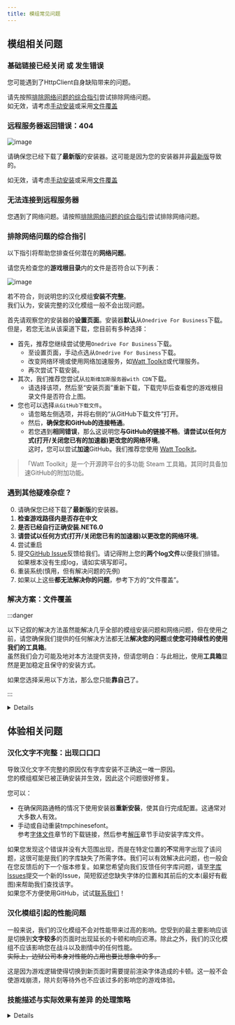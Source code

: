 ```yaml
---
title: 模组常见问题
---
```



## 模组相关问题

### 基础链接已经关闭 或 发生错误
您可能遇到了HttpClient自身缺陷带来的问题。

请先按照[排除网络问题的综合指引](https://www.zeroasso.top/docs/question#%E6%8E%92%E9%99%A4%E7%BD%91%E7%BB%9C%E9%97%AE%E9%A2%98%E7%9A%84%E7%BB%BC%E5%90%88%E6%8C%87%E5%BC%95)尝试排除网络问题。  
如无效，请考虑[手动安装](https://www.zeroasso.top/docs/install/install)或采用[文件覆盖](https://www.zeroasso.top/docs/question#%E8%A7%A3%E5%86%B3%E6%96%B9%E6%A1%88%E6%96%87%E4%BB%B6%E8%A6%86%E7%9B%96)

### 远程服务器返回错误：404
![image](/img/page/err404.jpg)

请确保您已经下载了**最新版**的安装器。这可能是因为您的安装器并非[最新版](https://www.zeroasso.top/docs/install/autoinstall#%E4%B8%8B%E8%BD%BD-%E5%B7%A5%E5%85%B7%E7%AE%B1)导致的。

如无效，请考虑[手动安装](https://www.zeroasso.top/docs/install/install)或采用[文件覆盖](https://www.zeroasso.top/docs/question#%E8%A7%A3%E5%86%B3%E6%96%B9%E6%A1%88%E6%96%87%E4%BB%B6%E8%A6%86%E7%9B%96)

### 无法连接到远程服务器
您遇到了网络问题。请按照[排除网络问题的综合指引](https://www.zeroasso.top/docs/question#%E6%8E%92%E9%99%A4%E7%BD%91%E7%BB%9C%E9%97%AE%E9%A2%98%E7%9A%84%E7%BB%BC%E5%90%88%E6%8C%87%E5%BC%95)尝试排除网络问题。

### 排除网络问题的综合指引
以下指引将帮助您排查任何潜在的**网络问题**。

请您先检查您的**游戏根目录**内的文件是否符合以下列表：

![image](/img/page/BIEfiles.png)

若不符合，则说明您的汉化模组**安装不完整**。  
我们认为，安装完整的汉化模组一般不会出现问题。

首先请观察您的安装器的**设置页面**。安装器**默认**从```Onedrive For Business```下载。  
但是，若您无法从该渠道下载，您目前有多种选择：
- 首先，推荐您继续尝试使用```Onedrive For Business```下载。
  - 至设置页面，手动点选从```Onedrive For Business```下载。
  - 改变网络环境或使用网络加速服务，如[Watt Toolkit](https://steampp.net/)或代理服务。
  - 再次尝试下载安装。
- 其次，我们推荐您尝试从```拉斯维加斯服务器with CDN```下载。
  - 请选择该项，然后至“安装页面”重新下载，下载完毕后查看您的游戏根目录文件是否符合上图。
- 您也可以选择```从GitHub下载文件```。  
  - 请忽略左侧选项，并将右侧的“从GitHub下载文件”打开。
  - 然后，**确保您和GitHub的连接畅通**。
  - 若您遇到**相同错误**，那么这说明您**与GitHub的链接不畅**。**请尝试以任何方式(打开/关闭您已有的加速器)更改您的网络环境**。  
这时，您可以尝试**加速**GitHub。我们推荐您使用 [Watt Toolkit](https://steampp.net/)。
> 「Watt Toolkit」是一个开源跨平台的多功能 Steam 工具箱。其同时具备加速GitHub的附加功能。

### 遇到其他疑难杂症？
0. 请确保您已经下载了**最新版**的安装器。
1. **检查游戏路径内是否存在中文**
2. **是否已经自行正确安装.NET6.0**
3. **请尝试以任何方式(打开/关闭您已有的加速器)以更改您的网络环境**。
4. 尝试重启
5. 提交[GitHub Issue](https://github.com/LocalizeLimbusCompany/LocalizeLimbusCompany/issues)反馈给我们。请记得附上您的**两个log文件**以便我们排错。如果根本没有生成log，请如实填写即可。
6. 重装系统(慎用，但有解决问题的先例)
7. 如果以上这些**都无法解决你的问题**，参考下方的“文件覆盖”。

### 解决方案：文件覆盖

:::danger

以下记叙的解决方法虽然能解决几乎全部的模组安装问题和网络问题，但在使用之前，请您确保我们提供的任何解决方法都无法**解决您的问题**或**使您可持续性的使用我们的工具箱**。  
虽然我们会力可能及地对本方法提供支持，但请您明白：与此相比，使用**工具箱**显然是更加稳定且保守的安装方式。

如果您选择采用以下方法，那么您只能**靠自己**了。

:::

<details>

如果你无法使用工具箱 或 以上方法均不能解决您的问题：  
那么请暂时放下工具箱，让我们一起手动来解决这个问题，让您即刻使用汉化模组。

注：本方法**无法解决系统不兼容**等内生性问题。

首先，删除您已安装的模组，以防残留损坏的文件。  
（删除`winhttp.dll`, `doorstop_config.ini`, `BepInEx`, `dotnet` 四个文件或文件夹）

请点击打开以下OneDrive链接，并阅读后续指引。

[***链接：OneDrive For Business***](https://n07w1-my.sharepoint.com/:f:/g/personal/northwind_n07w1_onmicrosoft_com/ElVIKQVcHqtCj3a4NJjLdDUBMkVxSQ5S6TGQ0MzZlU1nBw)

您看到的是一位组员**本地**的、**正在正常使用**的、**已经初始化完毕**的、汉化模组的一份**在线副本**。  
这份在线副本一般会在新版模组发布后的**12小时**内进行同步。因此，请您在最新版汉化**发布后至少等待24小时**(或收到我们发出的、可以使用此方式的确认)之后再使用此方式更新您的汉化模组。

直接点击左上角 `Download`。您应该会下载一个**包含全部已列出文件的** zip 压缩包。  
将压缩包内的全部文件与文件夹**置于你的 Limbus Company 游戏根目录**内。  
使最终效果如下：

![image](/img/page/BIEfiles.png)

完成后请启动游戏，验证模组是否启动。
</details>

## 体验相关问题

### 汉化文字不完整：出现口口口
导致汉化文字不完整的原因仅有字库安装不正确这一唯一原因。  
您的模组框架已被正确安装并生效，因此这个问题很好修复。

您可以：
- 在确保网路通畅的情况下使用安装器**重新安装**，使其自行完成配置。这通常对大多数人有效。
- 手动或自动重装tmpchinesefont。  
参考[字体文件](https://www.zeroasso.top/docs/install/install#%E5%AD%97%E4%BD%93%E6%96%87%E4%BB%B6)章节的下载链接，然后参考[解压](https://www.zeroasso.top/docs/install/install#%E8%A7%A3%E5%8E%8B)章节手动安装字库文件。

如果您发现这个错误并没有大范围出现，而是在特定位置的**不**常用字出现了该问题，这很可能是我们的字库缺失了所需字体。我们可以有效解决此问题，也一般会在您反馈后的下一个版本修复。如果您希望向我们反馈任何字库问题，请至[字库Issues](https://github.com/LocalizeLimbusCompany/LLC_ChineseFontAsset/issues)提交一个新的Issue，简短叙述您缺失字体的位置和其前后的文本(最好有截图)来帮助我们查找该字。  
如果您不方便使用GitHub，试试[联系我们](https://www.zeroasso.top/docs/callus)！

### 汉化模组引起的性能问题
一般来说，我们的汉化模组不会对性能带来过高的影响。您受到的最主要影响应该是切换到**文字较多**的页面时出现延长的卡顿和响应迟滞。除此之外，我们的汉化模组不应该影响您在战斗以及剧情中的任何性能。  
~~实际上，边狱公司本身对性能的占用也要比想象中的多。~~

这是因为游戏逻辑使得切换到新页面时需要提前渲染字体造成的卡顿。这一般不会使游戏崩溃，除片刻等待外也不应该过多的影响您的游戏体验。

### 技能描述与实际效果有差异 的处理策略
<details>

![image](/img/page/diffStrat.png)
</details>
